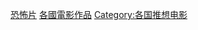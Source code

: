 {{Categories by country|nocat}}
[[Category:恐怖片|]]
[[Category:各國電影作品|]]
[[Category:各国推想电影|Category:各国推想电影]]